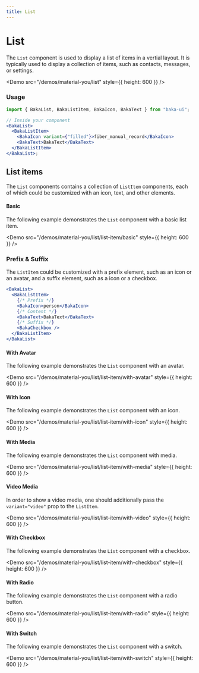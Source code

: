 ```yaml
---
title: List
---
```


# List

The `List` component is used to display a list of items in a vertial layout. It is typically used to display a collection of items, such as contacts, messages, or settings.

<Demo src="/demos/material-you/list" style={{ height: 600 }} />

### Usage

```jsx
import { BakaList, BakaListItem, BakaIcon, BakaText } from "baka-ui";

// Inside your component
<BakaList>
  <BakaListItem>
    <BakaIcon variant={"filled"}>fiber_manual_record</BakaIcon>
    <BakaText>BakaText</BakaText>
  </BakaListItem>
</BakaList>;
```

## List items

The `List` components contains a collection of `ListItem` components, each of which could be customized with an icon, text, and other elements.

#### Basic

The following example demonstrates the `List` component with a basic list item.

<Demo src="/demos/material-you/list/list-item/basic" style={{ height: 600 }} />

### Prefix & Suffix

The `ListItem` could be customized with a prefix element, such as an icon or an avatar, and a suffix element, such as a icon or a checkbox.

```jsx
<BakaList>
  <BakaListItem>
    {/* Prefix */}
    <BakaIcon>person</BakaIcon>
    {/* Content */}
    <BakaText>BakaText</BakaText>
    {/* Suffix */}
    <BakaCheckbox />
  </BakaListItem>
</BakaList>
```

#### With Avatar

The following example demonstrates the `List` component with an avatar.

<Demo src="/demos/material-you/list/list-item/with-avatar" style={{ height: 600 }} />

#### With Icon

The following example demonstrates the `List` component with an icon.

<Demo src="/demos/material-you/list/list-item/with-icon" style={{ height: 600 }} />

#### With Media

The following example demonstrates the `List` component with media.

<Demo src="/demos/material-you/list/list-item/with-media" style={{ height: 600 }} />

#### Video Media

In order to show a video media, one should additionally pass the `variant="video"` prop to the `ListItem`.

<Demo src="/demos/material-you/list/list-item/with-video" style={{ height: 600 }} />

#### With Checkbox

The following example demonstrates the `List` component with a checkbox.

<Demo src="/demos/material-you/list/list-item/with-checkbox" style={{ height: 600 }} />

#### With Radio

The following example demonstrates the `List` component with a radio button.

<Demo src="/demos/material-you/list/list-item/with-radio" style={{ height: 600 }} />

#### With Switch

The following example demonstrates the `List` component with a switch.

<Demo src="/demos/material-you/list/list-item/with-switch" style={{ height: 600 }} />

